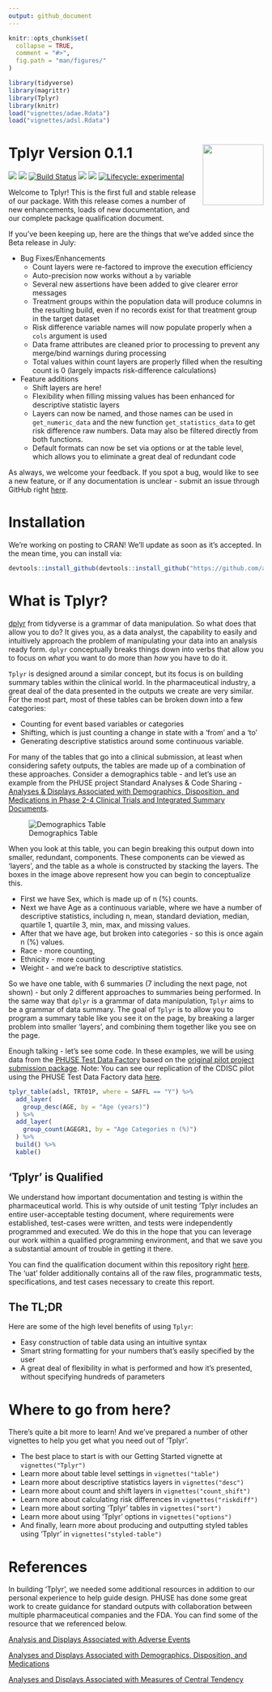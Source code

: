 ```yaml
---
output: github_document
---
```


<!-- README.md is generated from README.Rmd. Please edit that file -->

```r
knitr::opts_chunk$set(
  collapse = TRUE,
  comment = "#>",
  fig.path = "man/figures/"
)
```

```r
library(tidyverse)
library(magrittr)
library(Tplyr)
library(knitr)
load("vignettes/adae.Rdata")
load("vignettes/adsl.Rdata")
```

# Tplyr Version 0.1.1 <img src="man/figures/logo.png" align="right" alt="" width="120" />

<!-- badges: start -->
[<img src="https://img.shields.io/badge/Slack-OSTCR-blue?style=flat&logo=slack">](https://ostinclinicalresearch.slack.com)
[<img src="https://img.shields.io/badge/Slack-RValidationHub-blue?style=flat&logo=slack">](https://RValidationHub.slack.com)
[![Build Status](https://travis-ci.com/atorus-research/tplyr.svg?branch=master)](https://travis-ci.com/atorus-research/tplyr)
[<img src="https://img.shields.io/codecov/c/github/atorus-research/tplyr">](https://codecov.io/gh/atorus-research/tplyr)
[<img src="https://img.shields.io/badge/License-MIT-blue.svg">](https://github.com/atorus-research/Tplyr/blob/master/LICENSE)
[![Lifecycle: experimental](https://img.shields.io/badge/lifecycle-experimental-orange.svg)](https://www.tidyverse.org/lifecycle/#experimental)

Welcome to Tplyr! This is the first full and stable release of our package. With this release comes a number of new enhancements, loads of new documentation, and our complete package qualification document.

If you've been keeping up, here are the things that we've added since the Beta release in July:

- Bug Fixes/Enhancements
  - Count layers were re-factored to improve the execution efficiency
  - Auto-precision now works without a `by` variable
  - Several new assertions have been added to give clearer error messages
  - Treatment groups within the population data will produce columns in the resulting build, even if no records exist for that treatment group in the target dataset
  - Risk difference variable names will now populate properly when a `cols` argument is used
  - Data frame attributes are cleaned prior to processing to prevent any merge/bind warnings during processing
  - Total values within count layers are properly filled when the resulting count is 0 (largely impacts risk-difference calculations)
- Feature additions
  - Shift layers are here! 
  - Flexibility when filling missing values has been enhanced for descriptive statistic layers
  - Layers can now be named, and those names can be used in `get_numeric_data` and the new function `get_statistics_data` to get risk difference raw numbers. Data may also be filtered directly from both functions. 
  - Default formats can now be set via options or at the table level, which allows you to eliminate a great deal of redundant code

As always, we welcome your feedback. If you spot a bug, would like to see a new feature, or if any documentation is unclear - submit an issue through GitHub right [here](https://github.com/atorus-research/Tplyr/issues). 

# Installation

We're working on posting to CRAN! We'll update as soon as it's accepted. In the mean time, you can install via:

```r
devtools::install_github(devtools::install_github("https://github.com/atorus-research/Tplyr.git")
```

# What is Tplyr? 

[dplyr](https://dplyr.tidyverse.org/) from tidyverse is a grammar of data manipulation. So what does that allow you to do? It gives you, as a data analyst, the capability to easily and intuitively approach the problem of manipulating your data into an analysis ready form. `dplyr` conceptually breaks things down into verbs that allow you to focus on _what_ you want to do more than _how_ you have to do it.

`Tplyr` is designed around a similar concept, but its focus is on building summary tables within the clinical world. In the pharmaceutical industry, a great deal of the data presented in the outputs we create are very similar. For the most part, most of these tables can be broken down into a few categories:

- Counting for event based variables or categories
- Shifting, which is just counting a change in state with a 'from' and a 'to'
- Generating descriptive statistics around some continuous variable. 

For many of the tables that go into a clinical submission, at least when considering safety outputs, the tables are made up of a combination of these approaches. Consider a demographics table - and let's use an example from the PHUSE project Standard Analyses & Code Sharing - [Analyses & Displays Associated with Demographics, Disposition, and Medications in Phase 2-4 Clinical Trials and Integrated Summary Documents](https://www.phusewiki.org/docs/WorkingGroups/New%20Template%20Deliverables/Standard%20Analyses%20&%20Code%20Sharing/Analyses%20and%20Displays%20Associated%20with%20Demographics,%20Disposition%20&%20Medications.pdf). 

![Demographics Table](./vignettes/demo_table.png)

When you look at this table, you can begin breaking this output down into smaller, redundant, components. These components can be viewed as 'layers', and the table as a whole is constructed by stacking the layers. The boxes in the image above represent how you can begin to conceptualize this. 

- First we have Sex, which is made up of n (%) counts.
- Next we have Age as a continuous variable, where we have a number of descriptive statistics, including n, mean, standard deviation, median, quartile 1, quartile 3, min, max, and missing values.
- After that we have age, but broken into categories - so this is once again n (%) values.
- Race - more counting, 
- Ethnicity - more counting
- Weight - and we're back to descriptive statistics.

So we have one table, with 6 summaries (7 including the next page, not shown) - but only 2 different approaches to summaries being performed. 
In the same way that `dplyr` is a grammar of data manipulation, `Tplyr` aims to be a grammar of data summary. The goal of `Tplyr` is to allow you to program a summary table like you see it on the page, by breaking a larger problem into smaller 'layers', and combining them together like you see on the page. 

Enough talking - let's see some code. In these examples, we will be using data from the [PHUSE Test Data Factory]( https://www.phusewiki.org/wiki/index.php?title=WG5_Project_09) based on the [original pilot project submission package](https://github.com/atorus-research/CDISC_pilot_replication). Note: You can see our replication of the CDISC pilot using the PHUSE Test Data Factory data [here](https://github.com/atorus-research/CDISC_pilot_replication).

```r

tplyr_table(adsl, TRT01P, where = SAFFL == "Y") %>% 
  add_layer(
    group_desc(AGE, by = "Age (years)")
  ) %>% 
  add_layer(
    group_count(AGEGR1, by = "Age Categories n (%)")
  ) %>% 
  build() %>% 
  kable()

```

## 'Tplyr' is Qualified

We understand how important documentation and testing is within the pharmaceutical world. This is why outside of unit testing 'Tplyr includes an entire user-acceptable testing document, where requirements were established, test-cases were written, and tests were independently programmed and executed. We do this in the hope that you can leverage our work within a qualified programming environment, and that we save you a substantial amount of trouble in getting it there.

You can find the qualification document within this repository right [here](https://github.com/atorus-research/Tplyr/blob/master/uat/references/output/uat.pdf). The 'uat' folder additionally contains all of the raw files, programmatic tests, specifications, and test cases necessary to create this report.

## The TL;DR

Here are some of the high level benefits of using `Tplyr`:

- Easy construction of table data using an intuitive syntax
- Smart string formatting for your numbers that's easily specified by the user
- A great deal of flexibility in what is performed and how it's presented, without specifying hundreds of parameters

# Where to go from here?

There's quite a bit more to learn! And we've prepared a number of other vignettes to help you get what you need out of 'Tplyr'. 

- The best place to start is with our Getting Started vignette at `vignettes("Tplyr")`
- Learn more about table level settings in `vignettes("table")`
- Learn more about descriptive statistics layers in `vignettes("desc")`
- Learn more about count and shift layers in `vignettes("count_shift")`
- Learn more about calculating risk differences in `vignettes("riskdiff")`
- Learn more about sorting 'Tplyr' tables in `vignettes("sort")`
- Learn more about using 'Tplyr' options in `vignettes("options")`
- And finally, learn more about producing and outputting styled tables using 'Tplyr' in `vignettes("styled-table")`

# References

In building 'Tplyr', we needed some additional resources in addition to our personal experience to help guide design. PHUSE has done some great work to create guidance for standard outputs with collaboration between multiple pharmaceutical companies and the FDA. You can find some of the resource that we referenced below.

[Analysis and Displays Associated with Adverse Events](http://www.phusewiki.org/wiki/images/b/bf/Cs-whitepaper-adverseevents-v10-4442.pdf)

[Analyses and Displays Associated with Demographics, Disposition, and Medications](https://www.phuse.eu/documents//working-groups/deliverables/analyses-displays-associated-with-demographics-disposition-medications-in-phase-2-4-clinical-trials-version-20-02-mar-18-11808.pdf)

[Analyses and Displays Associated with Measures of Central Tendency](http://www.phusewiki.org/wiki/images/4/48/CSS_WhitePaper_CentralTendency_v1.0.pdf)

